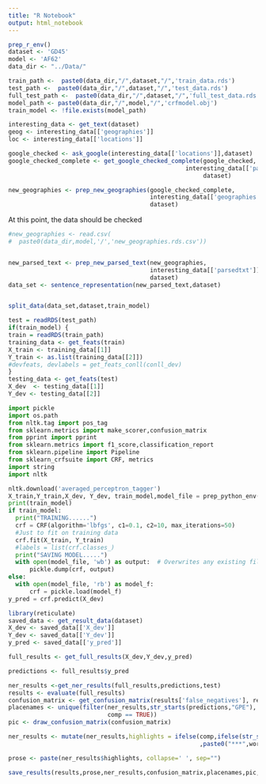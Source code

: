 ```yaml
---
title: "R Notebook"
output: html_notebook
---
```



```r
prep_r_env()
dataset <- 'GD45'
model <- 'AF62'
data_dir <- "../Data/"

train_path <-  paste0(data_dir,"/",dataset,"/",'train_data.rds')
test_path <-  paste0(data_dir,"/",dataset,"/",'test_data.rds')
full_test_path <-  paste0(data_dir,"/",dataset,"/",'full_test_data.rds')
model_path <- paste0(data_dir,"/",model,"/",'crfmodel.obj')
train_model <- !file.exists(model_path)

interesting_data <- get_text(dataset)
geog <- interesting_data[['geographies']]
loc <- interesting_data[['locations']]

google_checked <- ask_google(interesting_data[['locations']],dataset)
google_checked_complete <- get_google_checked_complete(google_checked, 
                                                  interesting_data[['parsedtxt']],
                                                       dataset)

new_geographies <- prep_new_geographies(google_checked_complete,
                                        interesting_data[['geographies']],
                                        dataset)
```

At this point, the data should be checked

```r
#new_geographies <- read.csv(
#  paste0(data_dir,model,'/','new_geographies.rds.csv'))


new_parsed_text <- prep_new_parsed_text(new_geographies,
                                        interesting_data[['parsedtxt']],
                                        dataset)
data_set <- sentence_representation(new_parsed_text,dataset)


split_data(data_set,dataset,train_model)

test = readRDS(test_path)
if(train_model) {
train = readRDS(train_path)
training_data <- get_feats(train)
X_train <- training_data[[1]]
Y_train <- as.list(training_data[[2]])
#devfeats, devlabels = get_feats_conll(conll_dev)
}
testing_data <- get_feats(test)
X_dev  <- testing_data[[1]]
Y_dev <- testing_data[[2]]

```

```python
import pickle
import os.path
from nltk.tag import pos_tag
from sklearn.metrics import make_scorer,confusion_matrix
from pprint import pprint
from sklearn.metrics import f1_score,classification_report
from sklearn.pipeline import Pipeline
from sklearn_crfsuite import CRF, metrics
import string
import nltk

nltk.download('averaged_perceptron_tagger')
X_train,Y_train,X_dev, Y_dev, train_model,model_file = prep_python_env()
print(train_model)
if train_model: 
  print("TRAINING......")
  crf = CRF(algorithm='lbfgs', c1=0.1, c2=10, max_iterations=50)
  #Just to fit on training data
  crf.fit(X_train, Y_train)
  #labels = list(crf.classes_)
  print("SAVING MODEL.....")
  with open(model_file, 'wb') as output:  # Overwrites any existing file.
      pickle.dump(crf, output)
else:
  with open(model_file, 'rb') as model_f:
      crf = pickle.load(model_f)
y_pred = crf.predict(X_dev)
```


```r
library(reticulate)
saved_data <- get_result_data(dataset)
X_dev <- saved_data[['X_dev']]
Y_dev <- saved_data[['Y_dev']]
y_pred <- saved_data[['y_pred']]

full_results <- get_full_results(X_dev,Y_dev,y_pred)

predictions <- full_results$y_pred

ner_results <-get_ner_results(full_results,predictions,test)
results <- evaluate(full_results)
confusion_matrix <- get_confusion_matrix(results['false_negatives'], results['true_positives'], results['true_negatives'], results['false_positives'])
placenames <- unique(filter(ner_results,str_starts(predictions,"GPE"),
                            comp == TRUE))
pic <- draw_confusion_matrix(confusion_matrix)

ner_results <- mutate(ner_results,highlights = ifelse(comp,ifelse(str_starts(predictions,"GPE"),paste0("++",word,"++"),word)
                                                      ,paste0("***",word,"***")))

prose <- paste(ner_results$highlights, collapse=' ', sep="")

save_results(results,prose,ner_results,confusion_matrix,placenames,pic,dataset)

```


